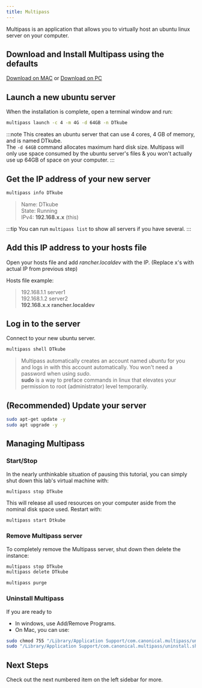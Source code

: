 ---
title: Multipass
---

Multipass is an application that allows you to virtually host an ubuntu linux server on your computer.

## Download and Install **Multipass** using the defaults

[Download on MAC](https://multipass.run/download/macos) or [Download on PC](https://multipass.run/download/windows)

## Launch a new ubuntu server

When the installation is complete, open a terminal window and run:

```bash
multipass launch -c 4 -m 4G -d 64GB -n DTkube
```

:::note
This creates an ubuntu server that can use 4 cores, 4 GB of memory, and is named DTkube.  
The `-d 64GB` command allocates maximum hard disk size. Multipass will only use space consumed by the ubuntu server's files & you won't actually use up 64GB of space on your computer.
:::

## Get the IP address of your new server

```bash
multipass info DTkube
```

> Name: DTkube  
> State: Running  
> IPv4: **192.168.x.x** (this)

:::tip
You can run `multipass list` to show all servers if you have several.
:::

## Add this IP address to your hosts file

Open your hosts file and add _rancher.localdev_ with the IP. (Replace x's with actual IP from previous step)

Hosts file example:

> 192.168.1.1 server1  
> 192.168.1.2 server2  
> **192.168.x.x rancher.localdev**

## Log in to the server

Connect to your new ubuntu server.

```bash
multipass shell DTkube
```

> Multipass automatically creates an account named _ubuntu_ for you and logs in with this account automatically. You won't need a password when using _sudo_.  
> **sudo** is a way to preface commands in linux that elevates your permission to root (administrator) level temporarily.

## (Recommended) Update your server

```bash
sudo apt-get update -y
sudo apt upgrade -y
```

## Managing Multipass

### Start/Stop

In the nearly unthinkable situation of pausing this tutorial, you can simply shut down this lab's virtual machine with:

```bash
multipass stop DTkube
```

This will release all used resources on your computer aside from the nominal disk space used. Restart with:

```bash
multipass start Dtkube
```

### Remove Multipass server

To completely remove the Multipass server, shut down then delete the instance:

```bash
multipass stop DTkube
multipass delete DTkube
```

```bash
multipass purge
```

### Uninstall Multipass

If you are ready to

- In windows, use Add/Remove Programs.
- On Mac, you can use:

```bash
sudo chmod 755 "/Library/Application Support/com.canonical.multipass/uninstall.sh"
sudo "/Library/Application Support/com.canonical.multipass/uninstall.sh"
```

## Next Steps

Check out the next numbered item on the left sidebar for more.
